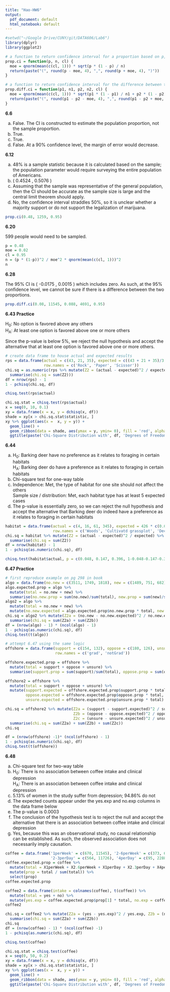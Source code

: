 ```yaml
---
title: "Hao-HW6"
output:
  pdf_document: default
  html_notebook: default
---
```


```r
#setwd("~/Google Drive/CUNY/git/DATA606/Lab6")
library(dplyr)
library(ggplot2)

# a function to return confidence interval for a proportion based on p, n and cl
prop.ci = function(p, n, cl) {
  moe = qnorm(mean(c(cl, 1))) * sqrt(p * (1 - p) / n)
  return(paste("(", round(p - moe, 4), ",", round(p + moe, 4), ")"))
}

# a function to return confidence interval for the difference between two proportions based on p, n and cl
prop.diff.ci = function(p1, n1, p2, n2, cl) {
  moe = qnorm(mean(c(cl, 1))) * sqrt(p1 * (1 - p1) / n1 + p2 * (1 - p2) / n2)
  return(paste("(", round(p1 - p2 - moe, 4), ",", round(p1 - p2 + moe, 4), ")"))
}
```

**6.6**  

a) False. The CI is constructed to estimate the population proportion, not the sample proportion.  
b) True.  
c) True.  
d) False. At a 90% confidence level, the margin of error would decrease.  

**6.12**  

a) 48% is a sample statistic because it is calculated based on the sample; the population parameter would require surveying the entire population of Americans.  
b) ( 0.4524 , 0.5076 )  
c) Assuming that the sample was representative of the general population, then the CI should be accurate as the sample size is large and the central limit theorem should apply.  
d) No, the confidence interval straddles 50%, so it is unclear whether a majority support or do not support the legalization of marijuana.  

```r
prop.ci(0.48, 1259, 0.95)
```

**6.20**  

599 people would need to be sampled.  

```r
p = 0.48
moe = 0.02
cl = 0.95
n = (p * (1-p))^2 / moe^2 * qnorm(mean(c(cl, 1)))^2
n
```

**6.28**  

The 95% CI is ( -0.0175 , 0.0015 ) which includes zero. As such, at the 95% confidence level, we cannot be sure if there is a difference between the two proportions.  

```r
prop.diff.ci(0.08, 11545, 0.088, 4691, 0.95)
```

**6.43 Practice**  

H~0~: No option is favored above any others  
H~A~: At least one option is favored above one or more others  

Since the p-value is below 5%, we reject the null hypothesis and accept the alternative that at least one option is favored above one or more others.  

```r
# create data frame to house actual and expected results
rps = data.frame(actual = c(43, 21, 35), expected = c((43 + 21 + 35)/3, (43 + 21 + 35)/3, (43 + 21 + 35)/3), 
                 row.names = c('Rock', 'Paper', 'Scissor'))
chi.sq = as.numeric(rps %>% mutate(Z2 = (actual - expected)^2 / expected) %>%
  summarise(chi.sq = sum(Z2)))
df = nrow(rps) - 1
1 - pchisq(chi.sq, df)

chisq.test(rps$actual)
```

```r
chi.sq.stat = chisq.test(rps$actual)
x = seq(0, 10, 0.1)
xy = data.frame(x = x, y = dchisq(x, df))
shade = xy[x > chi.sq.stat$statistic, ]
xy %>% ggplot(aes(x =  x, y = y)) + 
  geom_line() +
  geom_ribbon(data = shade, aes(ymax = y, ymin= 0), fill = 'red', alpha = 0.5) +
  ggtitle(paste('Chi-Square Distribution with', df, 'Degrees of Freedom'))
```

**6.44**  

a) H~0~: Barking deer have no preference as it relates to foraging in certain habitats  
  H~A~: Barking deer do have a preference as it relates to foraging in certain habitats  
b) Chi-square test for one-way table  
c) Independence: Met, the type of habitat for one site should not affect the others  
Sample size / distribution: Met, each habitat type has at least 5 expected cases  
d) The p-value is essentially zero, so we can reject the null hypothesis and accept the alternative that Barking deer do indeed have a preference as it relates to foraging in certain habitats  

```r
habitat = data.frame(actual = c(4, 16, 61, 345), expected = 426 * c(0.048, 0.147, 0.396, (1-0.048-0.147-0.396)),
                     row.names = c('Woods', 'Cultivatd grassplot', 'Deciduous forests', 'Other'))
chi.sq = habitat %>% mutate(Z2 = (actual - expected)^2 / expected) %>%
  summarise(chi.sq = sum(Z2))
df = nrow(habitat) - 1
1 - pchisq(as.numeric(chi.sq), df)

chisq.test(habitat$actual, p = c(0.048, 0.147, 0.396, 1-0.048-0.147-0.396))
```

**6.47 Practice** 

```r
# first reproduce example on pg 298 in book
algo = data.frame(no.new = c(3511, 1749, 1818), new = c(1489, 751, 682), row.names = c('current', 'test1', 'test2'))
algo.expected.prop = algo %>% 
  mutate(total = no.new + new) %>%
  summarise(no.new.prop = sum(no.new)/sum(total), new.prop = sum(new)/sum(total))
algo2 = algo %>%
  mutate(total = no.new + new) %>%
  mutate(no.new.expected = algo.expected.prop$no.new.prop * total, new.expected = algo.expected.prop$new.prop * total)
chi.sq = algo2 %>% mutate(Z2a = (no.new - no.new.expected)^2 / no.new.expected, Z2b = (new - new.expected)^2 / new.expected) %>%
  summarise(chi.sq = sum(Z2a) + sum(Z2b))
df = (nrow(algo) - 1) * (ncol(algo) - 1)
1 - pchisq(as.numeric(chi.sq), df)
chisq.test(t(algo))

# attempt 6.47 using the same logic
offshore = data.frame(support = c(154, 132), oppose = c(180, 126), unsure = c(104, 131),
                      row.names = c('grad', 'notGrad'))

offshore.expected.prop = offshore %>%
  mutate(total = support + oppose + unsure) %>%
  summarise(support.prop = sum(support)/sum(total), oppose.prop = sum(oppose)/sum(total), unsure.prop = sum(unsure)/sum(total))

offshore2 = offshore %>%
  mutate(total = support + oppose + unsure) %>%
  mutate(support.expected = offshore.expected.prop$support.prop * total,
         oppose.expected = offshore.expected.prop$oppose.prop * total,
         unsure.expected = offshore.expected.prop$unsure.prop * total)

chi.sq = offshore2 %>% mutate(Z2a = (support - support.expected)^2 / support.expected,
                              Z2b = (oppose - oppose.expected)^2 / oppose.expected,
                              Z2c = (unsure - unsure.expected)^2 / unsure.expected) %>%
  summarise(chi.sq = sum(Z2a) + sum(Z2b) + sum(Z2c))
chi.sq

df = (nrow(offshore) -1)* (ncol(offshore) - 1)
1 - pchisq(as.numeric(chi.sq), df)
chisq.test(t(offshore))
```

**6.48** 

a) Chi-square test for two-way table  
b) H~0~: There is no association between coffee intake and clinical depression  
H~A~: There is an association between coffee intake and clinical depression  
c) 5.13% of women in the study suffer from depression; 94.86% do not  
d) The expected counts appear under the yes.exp and no.exp columns in the data frame below  
e) The p-value is 0.0003
f) The conclusion of the hypothesis test is to reject the null and accept the alternative that there is an association between coffee intake and clinical depression  
g) Yes, because this was an observational study, no causal relationship can be established. As such, the observed association does not necessarily imply causation.  

```r
coffee = data.frame('1perWeek' = c(670, 11545), '2-6perWeek' = c(373, 6244), '1perDay' = c(905, 16329),
                    '2-3perDay' = c(564, 11726), '4perDay' = c(95, 2288), row.names = c('yes', 'no'))
coffee.expected.prop = coffee %>% 
  mutate(total = X1perWeek + X2.6perWeek + X1perDay + X2.3perDay + X4perDay) %>%
  mutate(prop = total / sum(total)) %>%
  select(prop)
coffee.expected.prop

coffee2 = data.frame(intake = colnames(coffee), t(coffee)) %>% 
  mutate(total = yes + no) %>%
  mutate(yes.exp = coffee.expected.prop$prop[1] * total, no.exp = coffee.expected.prop$prop[2] * total)
coffee2

chi.sq = coffee2 %>% mutate(Z2a = (yes - yes.exp)^2 / yes.exp, Z2b = (no - no.exp)^2 / no.exp) %>%
  summarise(chi.sq = sum(Z2a) + sum(Z2b))
chi.sq
df = (nrow(coffee) - 1) * (ncol(coffee) -1)
1 - pchisq(as.numeric(chi.sq), df)

chisq.test(coffee)
```

```r
chi.sq.stat = chisq.test(coffee)
x = seq(0, 50, 0.2)
xy = data.frame(x = x, y = dchisq(x, df))
shade = xy[x > chi.sq.stat$statistic, ]
xy %>% ggplot(aes(x =  x, y = y)) + 
  geom_line() +
  geom_ribbon(data = shade, aes(ymax = y, ymin= 0), fill = 'red', alpha = 0.5) +
  ggtitle(paste('Chi-Square Distribution with', df, 'Degrees of Freedom'))
```



